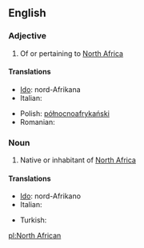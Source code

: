 ==English==

===Adjective===
{{en-adj|-|pos=[[north|North]] [[African]]}}

# Of or pertaining to [[North Africa]]

====Translations====
{{trans-top|of or pertaining to North Africa}}
* [[Ido]]: nord-Afrikana
* Italian: {{t-|it|nordafricano}}
{{trans-mid}}
* Polish: [[północnoafrykański]] {{m}}
* Romanian: {{t|ro|nord-african}}
{{trans-bottom}}

===Noun===
{{en-noun|sg=[[north|North]] [[African]]}}

# Native or inhabitant of [[North Africa]]

====Translations====
{{trans-top|native or inhabitant of North Africa}}
* [[Ido]]: nord-Afrikano
* Italian: {{t-|it|nordafricano}}
{{trans-mid}}
* Turkish: {{t|tr|Kuzey Afrikalı}}
{{trans-bottom}}

[[pl:North African]]